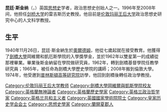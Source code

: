 '''昆廷·斯金纳'''（{{lang-en|Quentin Robert Duthie Skinner}}，{{bd|1940年|||}}）英国[[思想史|思想史]]学者，政治思想史{{le|剑桥学派|Cambridge School (intellectual history)}}创始人之一。1996年至2008年间，他担任[[剑桥大学|剑桥大学]]的雷吉斯历史教授。他目前是[[伦敦玛丽王后大学|伦敦玛丽王后大学]]政治思想史研究中心的人文科学教授。

==生平==
1940年11月26日，昆廷·斯金納生於[[奧爾德姆|奧爾德姆]]，他從七歲起就在{{tsl|en|Bedford School|貝德福德學校}}接受教育。他獲得了[[劍橋大學|劍橋大學]]岡維爾和凱厄斯學院的入學獎學金，並於1962年以雙星第一的成績從那裡畢業。畢業後斯金納留在學院做研究員，1962年，轉到劍橋基督學院任教學研究員；1965年，被任命為劍橋大學歷史學院的講師；2008年搬到倫敦大學。1974年，他受邀到[[普林斯頓高等研究院|普林斯頓高等研究院]]訪學，他回到劍橋後轉任政治學教授。

{{Normdaten|TYP=p|GND=119082721|LCCN=n/81/55367|VIAF=39393791}}

{{DEFAULTSORT: Skinner, Quentin}}
[[Category:伦敦玛丽王后大学教师|Category:伦敦玛丽王后大学教师]]
[[Category:劍橋大學岡維爾與凱斯學院校友|Category:劍橋大學岡維爾與凱斯學院校友]]
[[Category:英格蘭無神論者|Category:英格蘭無神論者]]
[[Category:英格蘭歷史學家|Category:英格蘭歷史學家]]
[[Category:英格兰政治哲学家|Category:英格兰政治哲学家]]
[[Category:英格兰共和主义者|Category:英格兰共和主义者]]
[[Category:英國國家學術院院士|Category:英國國家學術院院士]]
[[Category:皇家历史学会会士|Category:皇家历史学会会士]]
[[Category:思想史學家|Category:思想史學家]]
[[Category:蘭開夏郡人|Category:蘭開夏郡人]]
